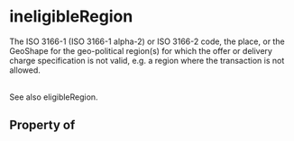  

# ineligibleRegion

The ISO 3166-1 (ISO 3166-1 alpha-2) or ISO 3166-2 code, the place, or the GeoShape for the geo-political region(s) for which the offer or delivery charge specification is not valid, e.g. a region where the transaction is not allowed.<br/><br/>

See also <Link href="/eligibleRegion">eligibleRegion</Link>.

## Property of



